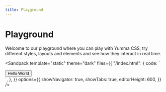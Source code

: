 ```yaml
---
title: Playground
---
```



# Playground

Welcome to our playground where you can play with Yumma CSS, try different styles, layouts and elements and see how they interact in real time.

<Sandpack
  template="static"
  theme="dark"
  files={{
    "/index.html": {
      code: `<head>
  <meta charset="UTF-8">
  <meta name="viewport" content="width=device-width, initial-scale=1.0">
  <link href="https://cdn.jsdelivr.net/npm/yummacss/dist/yumma.css" rel="stylesheet" crossorigin="anonymous">
</head>
<body>
  <div class="ins h-1/1">
    <button class="btn-d-lead-2 t-white">
      Hello World
    </button>
  </div>
</body>
</html>`,
    },
  }}
  options={{
    showNavigator: true,
    showTabs: true,
    editorHeight: 600,
  }}
/>
